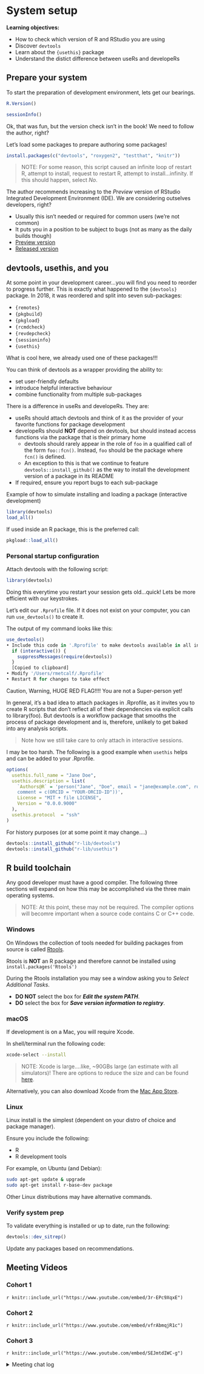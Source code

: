 # System setup

**Learning objectives:**

- How to check which version of R and RStudio you are using
- Discover `devtools`
- Learn about the `{usethis}` package
- Understand the distict difference between useRs and developeRs

## Prepare your system

To start the preparation of development environment, lets get our bearings.

```r
R.Version()

```

```r
sessionInfo()
```

Ok, that was fun, but the version check isn't in the book! We need to follow the author, right?

Let's load some packages to prepare authoring some packages!

```r
install.packages(c("devtools", "roxygen2", "testthat", "knitr"))
```

> NOTE: For some reason, this script caused an infinite loop of restart R, attempt to install, request to restart R, attempt to install...infinity. If this should happen, select *No*.

The author recommends increasing to the *Preview* version of RStudio Integrated Development Environment (IDE). We are considering outselves developers, right?

- Usually this isn't needed or required for common users (we're not common)
- It puts you in a position to be subject to bugs (not as many as the daily builds though)
- [Preview version](https://www.rstudio.com/products/rstudio/download/preview/)
- [Released version]( https://www.rstudio.com/products/rstudio/download/)

## devtools, usethis, and you

At some point in your development career...you will find you need to reorder to progress further. This is exactly what happened to the `{devtools}` package. In 2018, it was reordered and split into seven sub-packages:

- `{remotes}`
- `{pkgbuild}`
- `{pkgload}`
- `{rcmdcheck}`
- `{revdepcheck}`
- `{sessioninfo}`
- `{usethis}`

What is cool here, we already used one of these packages!!!

You can think of devtools as a wrapper providing the ability to:

- set user-friendly defaults
- introduce helpful interactive behaviour
- combine functionality from multiple sub-packages

There is a difference in useRs and developeRs. They are:

- useRs should attach devtools and think of it as the provider of your favorite functions for package development
- developeRs should **NOT** depend on devtools, but should instead access functions via the package that is their primary home
  - devtools should rarely appear in the role of `foo` in a qualified call of the form `foo::fcn()`. Instead, `foo` should be the package where `fcn()` is defined.
  - An exception to this is that we continue to feature `devtools::install_github()` as the way to install the development version of a package in its README
- If required, ensure you report bugs to each sub-package

Example of how to simulate installing and loading a package (interactive development)

```r
library(devtools)
load_all()
```

If used inside an R package, this is the preferred call:

```r
pkgload::load_all()
```


### Personal startup configuration
Attach devtools with the following script:

```r
library(devtools)
```

Doing this everytime you restart your session gets old...quick! Lets be more efficient with our keystrokes.

Let's edit our `.Rprofile` file. If it does not exist on your computer, you can run `use_devtools()` to create it.

The output of my command looks like this:

```r
use_devtools()
• Include this code in '.Rprofile' to make devtools available in all interactive sessions.
  if (interactive()) {
    suppressMessages(require(devtools))
  }
  [Copied to clipboard]
• Modify '/Users/rmetcalf/.Rprofile'
• Restart R for changes to take effect
```

Caution, Warning, HUGE RED FLAG!!!! You are not a Super-person yet!

In general, it’s a bad idea to attach packages in .Rprofile, as it invites you to create R scripts that don’t reflect all of their dependencies via explicit calls to library(foo). But devtools is a workflow package that smooths the process of package development and is, therefore, unlikely to get baked into any analysis scripts.

> Note how we still take care to only attach in interactive sessions.

I may be too harsh. The following is a good example when `usethis` helps and can be added to your .Rprofile.

```r
options(
  usethis.full_name = "Jane Doe",
  usethis.description = list(
    `Authors@R` = 'person("Jane", "Doe", email = "jane@example.com", role = c("aut", "cre")), 
    comment = c(ORCID = "YOUR-ORCID-ID"))',
    License = "MIT + file LICENSE",
    Version = "0.0.0.9000"
  ),
  usethis.protocol  = "ssh"  
)
```

For history purposes (or at some point it may change....)

```r
devtools::install_github("r-lib/devtools")
devtools::install_github("r-lib/usethis")
```

## R build toolchain

Any good developer must have a good compiler. The following three sections will expand on how this may be accomplished via the three main operating systems.

>NOTE: At this point, these may not be required. The compiler options will becomre important when a source code contains C or C++ code.

### Windows

On Windows the collection of tools needed for building packages from source is called [Rtools](https://cran.r-project.org/bin/windows/Rtools/).

Rtools is **NOT** an R package and therefore cannot be installed using `install.packages('Rtools')`

During the Rtools installation you may see a window asking you to *Select Additional Tasks*.

- **DO NOT** select the box for ***Edit the system PATH***.
- **DO** select the box for ***Save version information to registry***.

### macOS

If development is on a Mac, you will require Xcode.

In shell/terminal run the following code:

```bash
xcode-select --install
```

>NOTE: Xcode is large....like, ~90GBs large (an estimate with all simulators)! There are options to reduce the size and can be found [here](https://apple.stackexchange.com/questions/287307/reduce-size-of-the-xcode-application#:~:text=Go%20to%20~%2FLibrary%2FDeveloper,%2FXcode%2FiOS%20DeviceSupport%2F%20.).

Alternatively, you can also download Xcode from the [Mac App Store](https://itunes.apple.com/ca/app/xcode/id497799835?mt=12).

### Linux

Linux install is the simplest (dependent on your distro of choice and package manager).

Ensure you include the following:

- R
- R development tools

For example, on Ubuntu (and Debian):

```bash
sudo apt-get update & upgrade
sudo apt-get install r-base-dev package
```

Other Linux distributions may have alternative commands.

### Verify system prep

To validate everything is installed or up to date, run the following:

```r
devtools::dev_sitrep()
```

Update any packages based on recommendations.

## Meeting Videos

### Cohort 1

`r knitr::include_url("https://www.youtube.com/embed/3r-EPc9XqxE")`


### Cohort 2

`r knitr::include_url("https://www.youtube.com/embed/vfrAbmqjR1c")`


### Cohort 3

`r knitr::include_url("https://www.youtube.com/embed/SEJmtdIWC-g")`

<details>
<summary> Meeting chat log </summary>

```
00:10:39	Ryan Metcalf:	20C = 68F. Awesome Temp!
00:36:24	Brendan Lam:	12.3.1 is my version
00:37:54	Larissa Shaughnessy:	This just made me realize I need to update from 12.2 so thanks Brendan!
00:48:53	collinberke:	Package for styling your console messages: https://cli.r-lib.org/
01:05:50	Arun Chavan:	Mac
01:05:54	Isabella Velásquez:	Also Mac
01:05:59	Larissa Shaughnessy:	Mac
```
</details>
